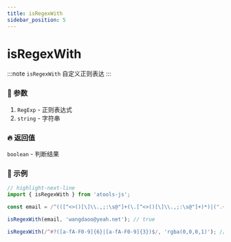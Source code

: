 ```yaml
---
title: isRegexWith
sidebar_position: 5
---
```


# isRegexWith

:::note
`isRegexWith` 自定义正则表达
:::

### :bento: 参数

1. `RegExp` - 正则表达式
2. `string` - 字符串

### :fire: 返回值

`boolean` - 判断结果

### :rocket: 示例

```jsx title="isRegexWith"
// highlight-next-line
import { isRegexWith } from 'atools-js';

const email = /^(([^<>()[\]\\.,;:\s@"]+(\.[^<>()[\]\\.,;:\s@"]+)*)|(".+"))@((\[[0-9]{1,3}\.[0-9]{1,3}\.[0-9]{1,3}\.[0-9]{1,3}\])|(([a-zA-Z\-0-9]+\.)+[a-zA-Z]{2,}))$/

isRegexWith(email, 'wangdaoo@yeah.net'); // true

isRegexWith(/^#?([a-fA-F0-9]{6}|[a-fA-F0-9]{3})$/, 'rgba(0,0,0,1)'); // false
```
